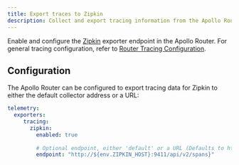 ```yaml
---
title: Export traces to Zipkin
description: Collect and export tracing information from the Apollo Router
---
```


Enable and configure the [Zipkin](https://zipkin.io/) exporter endpoint in the Apollo Router.
For general tracing configuration, refer to [Router Tracing Configuration](./overview).

## Configuration

The Apollo Router can be configured to export tracing data for Zipkin to either the default collector address or a URL:

```yaml title="router.yaml"
telemetry:
  exporters:
     tracing:
       zipkin:
         enabled: true
   
         # Optional endpoint, either 'default' or a URL (Defaults to http://127.0.0.1:9411/api/v2/spans)
         endpoint: "http://${env.ZIPKIN_HOST}:9411/api/v2/spans}"   
```
